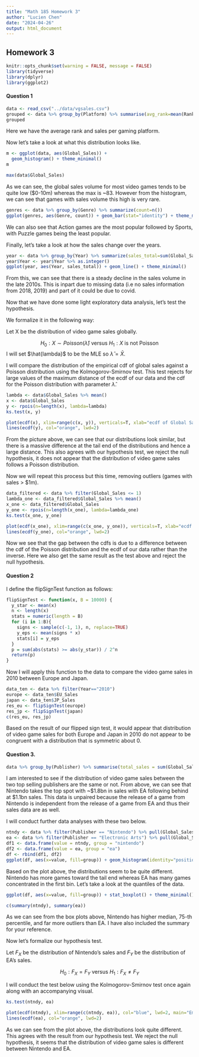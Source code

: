 ```yaml
---
title: "Math 185 Homework 3"
author: "Lucien Chen"
date: "2024-04-26"
output: html_document
---
```


## Homework 3

```r
knitr::opts_chunk$set(warning = FALSE, message = FALSE) 
library(tidyverse)
library(dplyr)
library(ggplot2)
```

#### Question 1

```r
data <- read_csv("../data/vgsales.csv")
grouped <- data %>% group_by(Platform) %>% summarise(avg_rank=mean(Rank), avg_sales_m = mean(Global_Sales))
grouped
```

Here we have the average rank and sales per gaming platform.

Now let's take a look at what this distribution looks like.
```r
m <- ggplot(data, aes(Global_Sales)) +
  geom_histogram() + theme_minimal()
m
```

``` r
max(data$Global_Sales)
```

As we can see, the global sales volume for most video games tends to be quite low ($0-10m) whereas the max is ~83. However from the histogram, we can see that games with sales volume this high is very rare.

```r
genres <- data %>% group_by(Genre) %>% summarize(count=n())
ggplot(genres, aes(Genre, count)) + geom_bar(stat="identity") + theme_minimal()
```

We can also see that Action games are the most popular followed by Sports, with Puzzle games being the least popular.

Finally, let's take a look at how the sales change over the years.

```r
year <- data %>% group_by(Year) %>% summarize(sales_total=sum(Global_Sales)) 
year$Year <- year$Year %>% as.integer()
ggplot(year, aes(Year, sales_total)) + geom_line() + theme_minimal()
```

From this, we can see that there is a steady decline in the sales volume in the late 2010s. This is inpart due to missing data (i.e no sales information from 2018, 2019) and part of it could be due to covid.

Now that we have done some light exploratory data analysis, let's test the hypothesis.

We formalize it in the following way:

Let X be the distribution of video game sales globally.

$$ H_0: X \sim Poisson(\hat{\lambda}) \text{ versus } H_1: X \text{ is not Poisson} $$
I will set $\hat{lambda}$ to be the MLE so $\hat{\lambda} = \bar{X}$.

I will compare the distribution of the empirical cdf of global sales against a Poisson distribution using the Kolmogorov-Smirnov test. This test rejects for large values of the maximum distance of the ecdf of our data and the cdf for the Poisson distribution with parameter $\hat{\lambda}$.
```r
lambda <- data$Global_Sales %>% mean()
x <- data$Global_Sales
y <- rpois(n=length(x), lambda=lambda)
ks.test(x, y)
```

```r
plot(ecdf(x), xlim=range(c(x, y)), verticals=T, xlab="ecdf of Global Sales", col="blue", lwd=2, main="Empirical CDF Plot")
lines(ecdf(y), col="orange", lwd=2)
```

From the picture above, we can see that our distributions look similar, but there is a massive difference at the tail end of the distributions and hence a large distance. This also agrees with our hypothesis test, we reject the null hypothesis, it does not appear that the distribution of video game sales follows a Poisson distribution. 

Now we will repeat this process but this time, removing outliers (games with sales > $1m).

```r
data_filtered <- data %>% filter(Global_Sales <= 1)
lambda_one <- data_filtered$Global_Sales %>% mean()
x_one <- data_filtered$Global_Sales
y_one <- rpois(n=length(x_one), lambda=lambda_one)
ks.test(x_one, y_one)
```
```r
plot(ecdf(x_one), xlim=range(c(x_one, y_one)), verticals=T, xlab="ecdf of Global Sales", col="blue", lwd=2, main="Empirical CDF Plot")
lines(ecdf(y_one), col="orange", lwd=2)
```

Now we see that the gap between the cdfs is due to a difference between the cdf of the Poisson distribution and the ecdf of our data rather than the inverse. Here we also get the same result as the test above and reject the null hypothesis.

#### Question 2

I define the flipSignTest function as follows:

```r
flipSignTest <- function(x, B = 10000) {
  y_star <- mean(x)
  n <- length(x)
  stats = numeric(length = B)
  for (i in 1:B){
    signs <- sample(c(-1, 1), n, replace=TRUE)
    y_eps <- mean(signs * x)
    stats[i] = y_eps
  }
  p = sum(abs(stats) >= abs(y_star)) / 2^n
  return(p)
}
```

Now I will apply this function to the data to compare the video game sales in 2010 between Europe and Japan.

```r
data_ten <- data %>% filter(Year=="2010")
europe <- data_ten$EU_Sales
japan <- data_ten$JP_Sales
res_eu <- flipSignTest(europe)
res_jp <- flipSignTest(japan)
c(res_eu, res_jp)
```

Based on the result of our flipped sign test, it would appear that distribution of video game sales for both Europe and Japan in 2010 do not appear to be congruent with a distribution that is symmetric about 0.

#### Question 3.

```r
data %>% group_by(Publisher) %>% summarise(total_sales = sum(Global_Sales)) %>% arrange(desc(total_sales))
```

I am interested to see if the distribution of video game sales between the two top selling publishers are the same or not. From above, we can see that Nintendo takes the top spot with ~$1.8bn in sales with EA following behind at $1.1bn sales. This data is unpaired because the release of a game from Nintendo is independent from the release of a game from EA and thus their sales data are as well.

I will conduct further data analyses with these two below.

```r
ntndy <- data %>% filter(Publisher == "Nintendo") %>% pull(Global_Sales)
ea <- data %>% filter(Publisher == "Electronic Arts") %>% pull(Global_Sales)
df1 <- data.frame(value = ntndy, group = "nintendo")
df2 <- data.frame(value = ea, group = "ea")
df <- rbind(df1, df2)
ggplot(df, aes(x=value, fill=group)) + geom_histogram(identity="position", alpha=0.5) + theme_minimal()
```

Based on the plot above, the distributions seem to be quite different. Nintendo has more games toward the tail end whereas EA has many games concentrated in the first bin. Let's take a look at the quantiles of the data.

```r
ggplot(df, aes(x=value, fill=group)) + stat_boxplot() + theme_minimal()
```
```r
c(summary(ntndy), summary(ea))
```
As we can see from the box plots above, Nintendo has higher median, 75-th percentile, and far more outliers than EA. I have also included the summary for your reference.

Now let's formalize our hypothesis test.

Let $F_X$ be the distribution of Nintendo's sales and $F_Y$ be the distribution of EA's sales.

$$ H_0: F_X=F_Y \text{ versus } H_1: F_X \neq F_Y $$

I will conduct the test below using the Kolmogorov-Smirnov test once again along with an accompanying visual.

```r
ks.test(ntndy, ea)
```

```r
plot(ecdf(ntndy), xlim=range(c(ntndy, ea)), col="blue", lwd=2, main="Empirical CDF Plot between Nintendo & EA")
lines(ecdf(ea), col="orange", lwd=2)
```

As we can see from the plot above, the distributions look quite different. This agrees with the result from our hypothesis test. We reject the null hypothesis, it seems that the distribution of video game sales is different between Nintendo and EA.